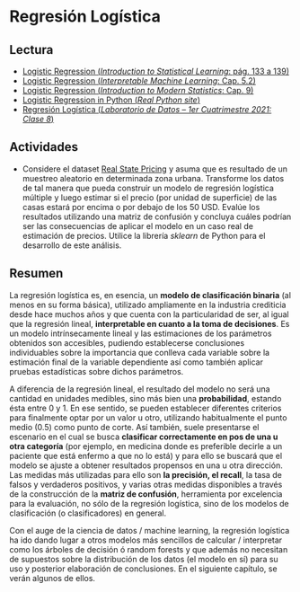 # Regresión Logística

## Lectura

- [Logistic Regression (_Introduction to Statistical Learning_: pág. 133 a 139)](https://hastie.su.domains/ISLR2/ISLRv2_website.pdf)
- [Logistic Regression (_Interpretable Machine Learning_: Cap. 5.2)](https://christophm.github.io/interpretable-ml-book/logistic.html)
- [Logistic Regression (_Introduction to Modern Statistics_: Cap. 9)](https://openintro-ims.netlify.app/model-logistic.html)
- [Logistic Regression in Python (_Real Python site_)](https://realpython.com/logistic-regression-python/)
- [Regresión Logística (_Laboratorio de Datos – 1er Cuatrimestre 2021: Clase 8_)](http://materias.df.uba.ar/lda2021c1/171-2/)

## Actividades

- Considere el dataset [Real State Pricing](https://drive.google.com/drive/folders/1Lprg5DfAXRnUcmYi5TdzfpKIzQ49ITuq?usp=share_link) y asuma que es resultado de un muestreo aleatorio en determinada zona urbana. Transforme los datos de tal manera que pueda construir un modelo de regresión logística múltiple y luego estimar si el precio (por unidad de superficie) de las casas estará por encima o por debajo de los 50 USD. Evalúe los resultados utilizando una matriz de confusión y concluya cuáles podrían ser las consecuencias de aplicar el modelo en un caso real de estimación de precios. Utilice la librería _sklearn_ de Python para el desarrollo de este análisis.

## Resumen

La regresión logística es, en esencia, un **modelo de clasificación binaria** (al menos en su forma básica), utilizado ampliamente en la industria crediticia desde hace muchos años y que cuenta con la particularidad de ser, al igual que la regresión lineal, **interpretable en cuanto a la toma de decisiones**. Es un modelo intrínsecamente lineal y las estimaciones de los parámetros obtenidos son accesibles, pudiendo establecerse conclusiones individuables sobre la importancia que conlleva cada variable sobre la estimación final de la variable dependiente así como también aplicar pruebas estadísticas sobre dichos parámetros.

A diferencia de la regresión lineal, el resultado del modelo no será una cantidad en unidades medibles, sino más bien una **probabilidad**, estando ésta entre 0 y 1. En ese sentido, se pueden establecer diferentes criterios para finalmente optar por un valor u otro, utilizando habitualmente el punto medio (0.5) como punto de corte. Así también, suele presentarse el escenario en el cual se busca **clasificar correctamente en pos de una u otra categoría** (por ejemplo, en medicina donde es preferible decirle a un paciente que está enfermo a que no lo está) y para ello se buscará que el modelo se ajuste a obtener resultados propensos en una u otra dirección. Las medidas más utilizadas para ello son **la precisión, el recall**, la tasa de falsos y verdaderos positivos, y varias otras medidas disponibles a través de la construcción de la **matriz de confusión**, herramienta por excelencia para la evaluación, no sólo de la regresión logística, sino de los modelos de clasificación (o clasificadores) en general.

Con el auge de la ciencia de datos / machine learning, la regresión logística ha ido dando lugar a otros modelos más sencillos de calcular / interpretar como los árboles de decisión ó random forests y que además no necesitan de supuestos sobre la distribución de los datos (el modelo en sí) para su uso y posterior elaboración de conclusiones. En el siguiente capítulo, se verán algunos de ellos.
